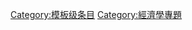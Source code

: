 {{catmore1|[[Wikipedia:经济学专题|Wikipedia:经济学专题]]}}
{{Articles by Quality|topic=经济学|project=经济学|format=TOC}}
{{emptycat}}

[[Category:模板级条目|Category:模板级条目]]
[[Category:經濟學專題|Category:經濟學專題]]